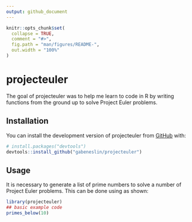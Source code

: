 ```yaml
---
output: github_document
---
```


<!-- README.md is generated from README.Rmd. Please edit that file -->

```r
knitr::opts_chunk$set(
  collapse = TRUE,
  comment = "#>",
  fig.path = "man/figures/README-",
  out.width = "100%"
)
```

# projecteuler

<!-- badges: start -->

<!-- badges: end -->

The goal of projecteuler was to help me learn to code in R by writing functions from the ground up to solve Project Euler problems.

## Installation

You can install the development version of projecteuler from [GitHub](https://github.com/) with:

``` r
# install.packages("devtools")
devtools::install_github("gabeneslin/projecteuler")
```

## Usage

It is necessary to generate a list of prime numbers to solve a number of Project Euler problems. This can be done using as shown:

``` r
library(projecteuler)
## basic example code
primes_below(10)
```
